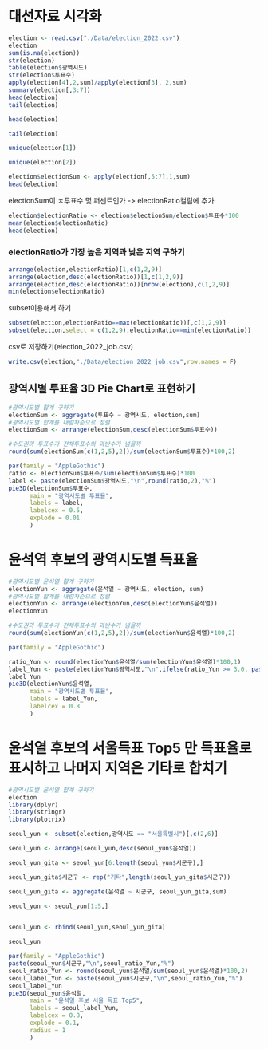 # 대선자료 시각화

```r
election <- read.csv("./Data/election_2022.csv")
election
sum(is.na(election))
str(election)
table(election$광역시도)
str(election$투표수)
apply(election[4],2,sum)/apply(election[3], 2,sum)
summary(election[,3:7])
head(election)
tail(election)
```

```r
head(election)
```

```r
tail(election)
```

```r
unique(election[1])
```

```r
unique(election[2])
```

```r
election$electionSum <- apply(election[,5:7],1,sum)
head(election)
```

electionSum이 ㅊ투표수 몇 퍼센트인가 -\> electionRatio컬럼에 추가

```r
election$electionRatio <- election$electionSum/election$투표수*100
mean(election$electionRatio)
head(election)
```

### electionRatio가 가장 높은 지역과 낮은 지역 구하기

```r
arrange(election,electionRatio)[1,c(1,2,9)]
arrange(election,desc(electionRatio))[1,c(1,2,9)]
arrange(election,desc(electionRatio))[nrow(election),c(1,2,9)]
min(election$electionRatio)
```

subset이용해서 하기

```r
subset(election,electionRatio==max(electionRatio))[,c(1,2,9)]
subset(election,select = c(1,2,9),electionRatio==min(electionRatio))
```

csv로 저장하기(election_2022_job.csv)

```r
write.csv(election,"./Data/election_2022_job.csv",row.names = F)
```

## 광역시별 투표율 3D Pie Chart로 표현하기

```r
#광역시도별 합계 구하기
electionSum <- aggregate(투표수 ~ 광역시도, election,sum)
#광역시도별 합계를 내림차순으로 정렬
electionSum <- arrange(electionSum,desc(electionSum$투표수))

#수도권의 투표수가 전체투표수의 과반수가 넘을까
round(sum(electionSum[c(1,2,5),2])/sum(electionSum$투표수)*100,2)

```

```r
par(family = "AppleGothic")
ratio <- electionSum$투표수/sum(electionSum$투표수)*100
label <- paste(electionSum$광역시도,"\n",round(ratio,2),"%")
pie3D(electionSum$투표수,
      main = "광역시도별 투표율",
      labels = label,
      labelcex = 0.5,
      explode = 0.01
      )
```

# 윤석역 후보의 광역시도별 득표율

```r
#광역시도별 윤석열 합계 구하기
electionYun <- aggregate(윤석열 ~ 광역시도, election, sum)
#광역시도별 합계를 내림차순으로 정렬
electionYun <- arrange(electionYun,desc(electionYun$윤석열))
electionYun

#수도권의 투표수가 전체투표수의 과반수가 넘을까
round(sum(electionYun[c(1,2,5),2])/sum(electionYun$윤석열)*100,2)

```

```r
par(family = "AppleGothic")

ratio_Yun <- round(electionYun$윤석열/sum(electionYun$윤석열)*100,1)
label_Yun <- paste(electionYun$광역시도,"\n",ifelse(ratio_Yun >= 3.0, paste(ratio_Yun,"%"),"" ))
label_Yun
pie3D(electionYun$윤석열,
      main = "광역시도별 투표율",
      labels = label_Yun,
      labelcex = 0.8
      )
```

# 윤석열 후보의 서울득표 Top5 만 득표율로 표시하고 나머지 지역은 기타로 합치기

```r
#광역시도별 윤석열 합계 구하기
election
library(dplyr)
library(stringr)
library(plotrix)

seoul_yun <- subset(election,광역시도 == "서울특별시")[,c(2,6)]

seoul_yun <- arrange(seoul_yun,desc(seoul_yun$윤석열))

seoul_yun_gita <- seoul_yun[6:length(seoul_yun$시군구),]

seoul_yun_gita$시군구 <- rep("기타",length(seoul_yun_gita$시군구))

seoul_yun_gita <- aggregate(윤석열 ~ 시군구, seoul_yun_gita,sum)

seoul_yun <- seoul_yun[1:5,]


seoul_yun <- rbind(seoul_yun,seoul_yun_gita)

seoul_yun
```

```r
par(family = "AppleGothic")
paste(seoul_yun$시군구,"\n",seoul_ratio_Yun,"%")
seoul_ratio_Yun <- round(seoul_yun$윤석열/sum(seoul_yun$윤석열)*100,2)
seoul_label_Yun <- paste(seoul_yun$시군구,"\n",seoul_ratio_Yun,"%")
seoul_label_Yun
pie3D(seoul_yun$윤석열,
      main = "윤석열 후보 서울 득표 Top5",
      labels = seoul_label_Yun,
      labelcex = 0.8,
      explode = 0.1,
      radius = 1
      )
```
